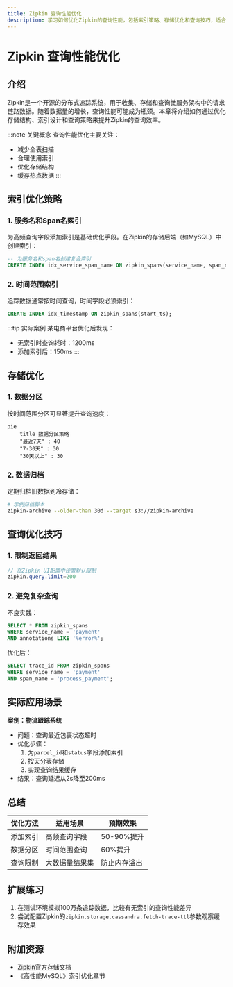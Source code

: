 ```yaml
---
title: Zipkin 查询性能优化
description: 学习如何优化Zipkin的查询性能，包括索引策略、存储优化和查询技巧，适合分布式追踪初学者。
---
```


# Zipkin 查询性能优化

## 介绍

Zipkin是一个开源的分布式追踪系统，用于收集、存储和查询微服务架构中的请求链路数据。随着数据量的增长，查询性能可能成为瓶颈。本章将介绍如何通过优化存储结构、索引设计和查询策略来提升Zipkin的查询效率。

:::note 关键概念
查询性能优化主要关注：
- 减少全表扫描
- 合理使用索引
- 优化存储结构
- 缓存热点数据
:::

## 索引优化策略

### 1. 服务名和Span名索引

为高频查询字段添加索引是基础优化手段。在Zipkin的存储后端（如MySQL）中创建索引：

```sql
-- 为服务名和span名创建复合索引
CREATE INDEX idx_service_span_name ON zipkin_spans(service_name, span_name);
```

### 2. 时间范围索引

追踪数据通常按时间查询，时间字段必须索引：

```sql
CREATE INDEX idx_timestamp ON zipkin_spans(start_ts);
```

:::tip 实际案例
某电商平台优化后发现：
- 无索引时查询耗时：1200ms
- 添加索引后：150ms
:::

## 存储优化

### 1. 数据分区

按时间范围分区可显著提升查询速度：

```mermaid
pie
    title 数据分区策略
    "最近7天" : 40
    "7-30天" : 30
    "30天以上" : 30
```

### 2. 数据归档

定期归档旧数据到冷存储：

```bash
# 示例归档脚本
zipkin-archive --older-than 30d --target s3://zipkin-archive
```

## 查询优化技巧

### 1. 限制返回结果

```java
// 在Zipkin UI配置中设置默认限制
zipkin.query.limit=200
```

### 2. 避免复杂查询

不良实践：
```sql
SELECT * FROM zipkin_spans 
WHERE service_name = 'payment' 
AND annotations LIKE '%error%';
```

优化后：
```sql
SELECT trace_id FROM zipkin_spans 
WHERE service_name = 'payment' 
AND span_name = 'process_payment';
```

## 实际应用场景

**案例：物流跟踪系统**
- 问题：查询最近包裹状态超时
- 优化步骤：
  1. 为`parcel_id`和`status`字段添加索引
  2. 按天分表存储
  3. 实现查询结果缓存
- 结果：查询延迟从2s降至200ms

## 总结

| 优化方法       | 适用场景          | 预期效果       |
|----------------|-------------------|----------------|
| 添加索引       | 高频查询字段      | 50-90%提升     |
| 数据分区       | 时间范围查询      | 60%提升        |
| 查询限制       | 大数据量结果集    | 防止内存溢出   |

## 扩展练习

1. 在测试环境模拟100万条追踪数据，比较有无索引的查询性能差异
2. 尝试配置Zipkin的`zipkin.storage.cassandra.fetch-trace-ttl`参数观察缓存效果

## 附加资源

- [Zipkin官方存储文档](https://zipkin.io/zipkin/#storage-component)
- 《高性能MySQL》索引优化章节